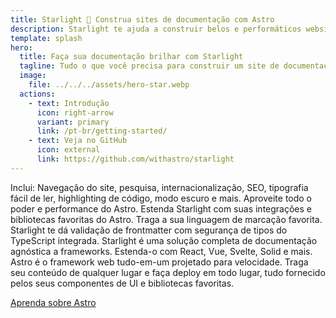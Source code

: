 ```yaml
---
title: Starlight 🌟 Construa sites de documentação com Astro
description: Starlight te ajuda a construir belos e performáticos websites de documentação com Astro.
template: splash
hero:
  title: Faça sua documentação brilhar com Starlight
  tagline: Tudo o que você precisa para construir um site de documentação brilhante. Rápido, acessível e fácil de usar.
  image:
    file: ../../../assets/hero-star.webp
  actions:
    - text: Introdução
      icon: right-arrow
      variant: primary
      link: /pt-br/getting-started/
    - text: Veja no GitHub
      icon: external
      link: https://github.com/withastro/starlight
---
```



<CardGrid stagger>
	<Card title="Documentação de iluminar os olhos" icon="open-book">
		Inclui: Navegação do site, pesquisa, internacionalização, SEO, tipografia
		fácil de ler, highlighting de código, modo escuro e mais.
	</Card>
	<Card title="Possibilidado por Astro" icon="rocket">
		Aproveite todo o poder e performance do Astro. Estenda Starlight com suas
		integrações e bibliotecas favoritas do Astro.
	</Card>
	<Card title="Markdown, Markdoc e MDX" icon="document">
		Traga a sua linguagem de marcação favorita. Starlight te dá validação de
		frontmatter com segurança de tipos do TypeScript integrada.
	</Card>
	<Card title="Traga seus componentes de UI" icon="puzzle">
		Starlight é uma solução completa de documentação agnóstica a frameworks.
		Estenda-o com React, Vue, Svelte, Solid e mais.
	</Card>
</CardGrid>

<AboutAstro title="Trazido até você por">
Astro é o framework web tudo-em-um projetado para velocidade.
Traga seu conteúdo de qualquer lugar e faça deploy em todo lugar, tudo fornecido pelos seus componentes de UI e bibliotecas favoritas.

[Aprenda sobre Astro](https://astro.build/)

</AboutAstro>
